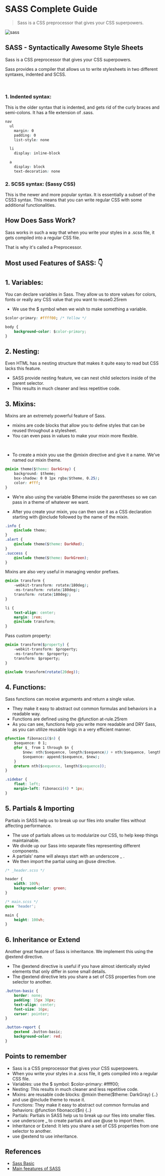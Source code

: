 # SASS Complete Guide

> Sass is a CSS preprocessor that gives your CSS superpowers.

![sass](/sass.png)

## SASS - Syntactically Awesome Style Sheets

Sass is a CSS preprocessor that gives your CSS superpowers.

Sass provides a compiler that allows us to write stylesheets in two different syntaxes, indented and SCSS.

<br />

### 1. Indented syntax:

This is the older syntax that is indented, and gets rid of the curly braces and semi-colons. It has a file extension of .sass.

```css
nav
  ul
    margin: 0
    padding: 0
    list-style: none

  li
    display: inline-block

  a
    display: block
    text-decoration: none
```

### 2. SCSS syntax: (Sassy CSS)

This is the newer and more popular syntax. It is essentially a subset of the CSS3 syntax. This means that you can write regular CSS with some additional functionalities.

## How Does Sass Work?

Sass works in such a way that when you write your styles in a .scss file, it gets compiled into a regular CSS file.

That is why it's called a Preprocessor.

## Most used Features of SASS: 👇

## 1. Variables:

You can declare variables in Sass. They allow us to store values for colors, fonts or really any CSS value that you want to reuse0.25rem

-   We use the $ symbol when we wish to make something a variable.

```css
$color-primary: #ffff00; /* Yellow */

body {
    background-color: $color-primary;
}
```

## 2. Nesting:

Even HTML has a nesting structure that makes it quite easy to read but CSS lacks this feature.

-   SASS provide nesting feature, we can nest child selectors inside of the parent selector.
-   This results in much cleaner and less repetitive code.

## 3. Mixins:

Mixins are an extremely powerful feature of Sass.

-   mixins are code blocks that allow you to define styles that can be reused throughout a stylesheet.
-   You can even pass in values to make your mixin more flexible.

<br />

-   To create a mixin you use the @mixin directive and give it a name. We’ve named our mixin theme.

```css
@mixin theme($theme: DarkGray) {
    background: $theme;
    box-shadow: 0 0 1px rgba($theme, 0.25);
    color: #fff;
}
```

-   We’re also using the variable $theme inside the parentheses so we can pass in a theme of whatever we want.

-   After you create your mixin, you can then use it as a CSS declaration starting with @include followed by the name of the mixin.

```css
.info {
    @include theme;
}
.alert {
    @include theme($theme: DarkRed);
}
.success {
    @include theme($theme: DarkGreen);
}
```

Mixins are also very useful in managing vendor prefixes.

```css
@mixin transform {
    -webkit-transform: rotate(180deg);
    -ms-transform: rotate(180deg);
    transform: rotate(180deg);
}
```

```css
li {
    text-align: center;
    margin: 1rem;
    @include transform;
}
```

Pass custom property:

```css
@mixin transform($property) {
    -webkit-transform: $property;
    -ms-transform: $property;
    transform: $property;
}
```

```css
@include transform(rotate(20deg));
```

## 4. Functions:

Sass functions can receive arguments and return a single value.

-   They make it easy to abstract out common formulas and behaviors in a readable way.
-   Functions are defined using the @function at-rule.25rem
-   As you can see, functions help you write more readable and DRY Sass, as you can utilize reusable logic in a very efficient manner.

```css
@function fibonacci($n) {
    $sequence: 0 1;
    @for $_ from 1 through $n {
        $new: nth($sequence, length($sequence)) + nth($sequence, length($sequence) - 1);
        $sequence: append($sequence, $new);
    }
    @return nth($sequence, length($sequence));
}

.sidebar {
    float: left;
    margin-left: fibonacci(4) * 1px;
}
```

## 5. Partials & Importing

Partials in SASS help us to break up our files into smaller files without affecting performance.

-   The use of partials allows us to modularize our CSS, to help keep things maintainable.
-   We divide up our Sass into separate files representing different components.
-   A partials’ name will always start with an underscore \_ .
-   We then import the partial using an @use directive.

```css
/* _header.scss */

header {
    width: 100%;
    background-color: green;
}
```

```css
/* main.scss */
@use 'header';

main {
    height: 100vh;
}
```

## 6. Inheritance or Extend

Another great feature of Sass is inheritance. We implement this using the @extend directive.

-   The @extend directive is useful if you have almost identically styled elements that only differ in some small details.
-   The @extend directive lets you share a set of CSS properties from one selector to another.

```css
.button-basic {
    border: none;
    padding: 15px 30px;
    text-align: center;
    font-size: 16px;
    cursor: pointer;
}

.button-report {
    @extend .button-basic;
    background-color: red;
}
```

## Points to remember

-   Sass is a CSS preprocessor that gives your CSS superpowers.
-   When you write your styles in a .scss file, it gets compiled into a regular CSS file.
-   Variables: use the $ symbol: $color-primary: #ffff00;
-   Nesting: This results in much cleaner and less repetitive code.
-   Mixins: are reusable code blocks: @mixin theme($theme: DarkGray) \{..} and use @include theme to reuse it.
-   Functions: They make it easy to abstract out common formulas and behaviors: @function fibonacci($n) \{..}
-   Partials: Partials in SASS help us to break up our files into smaller files.
-   use underscore \_ to create partials and use @use to import them.
-   Inheritance or Extend: It lets you share a set of CSS properties from one selector to another.
-   use @extend to use inheritance.

## References

-   [Sass Basic](https://sass-lang.com/guide)
-   [Main feeatures of SASS](https://dev.to/timothyrobards/the-main-features-of-sass-47k2)
